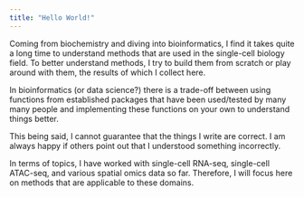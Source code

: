 ```yaml
---
title: "Hello World!"
---
```


Coming from biochemistry and diving into bioinformatics, I find it takes quite a long time to understand methods that are used in the single-cell biology field. To better understand methods, I try to build them from scratch or play around with them, the results of which I collect here.

In bioinformatics (or data science?) there is a trade-off between using functions from established packages that have been used/tested by many many people and implementing these functions on your own to understand things better.

This being said, I cannot guarantee that the things I write are correct. I am always happy if others point out that I understood something incorrectly.

In terms of topics, I have worked with single-cell RNA-seq, single-cell ATAC-seq, and various spatial omics data so far. Therefore, I will focus here on methods that are applicable to these domains.


